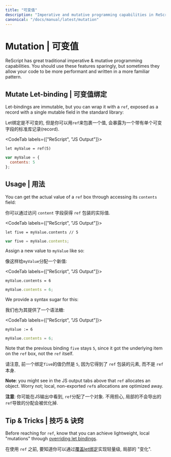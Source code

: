 ```yaml
---
title: "可变值"
description: "Imperative and mutative programming capabilities in ReScript"
canonical: "/docs/manual/latest/mutation"
---
```


# Mutation | 可变值

ReScript has great traditional imperative & mutative programming capabilities. You should use these features sparingly, but sometimes they allow your code to be more performant and written in a more familiar pattern.

## Mutate Let-binding | 可变值绑定

Let-bindings are immutable, but you can wrap it with a `ref`, exposed as a record with a single mutable field in the standard library:

Let绑定是不可变的, 但是你可以用`ref`来包裹一个值, 会暴露为一个带有单个可变字段的标准库记录(record).

<CodeTab labels={["ReScript", "JS Output"]}>

```res prelude
let myValue = ref(5)
```
```js
var myValue = {
  contents: 5
};
```

</CodeTab>

## Usage | 用法

You can get the actual value of a `ref` box through accessing its `contents` field:

你可以通过访问 `content` 字段获得 `ref` 包装的实际值. 


<CodeTab labels={["ReScript", "JS Output"]}>

```res example
let five = myValue.contents // 5
```
```js
var five = myValue.contents;
```

</CodeTab>

Assign a new value to `myValue` like so:

像这样给`myValue`分配一个新值:

<CodeTab labels={["ReScript", "JS Output"]}>

```res example
myValue.contents = 6
```
```js
myValue.contents = 6;
```

</CodeTab>

We provide a syntax sugar for this:

我们也为其提供了一个语法糖: 

<CodeTab labels={["ReScript", "JS Output"]}>

```res example
myValue := 6
```
```js
myValue.contents = 6;
```

</CodeTab>

Note that the previous binding `five` stays `5`, since it got the underlying item on the `ref` box, not the `ref` itself.

请注意, 前一个绑定`five`的值仍然是 `5`, 因为它得到了 `ref` 包装的元素, 而不是 `ref`本身.

**Note**: you might see in the JS output tabs above that `ref` allocates an object. Worry not; local, non-exported `ref`s allocations are optimized away.

**注意**: 你可能在JS输出中看到, `ref`分配了一个对象. 不用担心, 局部的不会导出的`ref`导致的分配会被优化掉.

## Tip & Tricks | 技巧 & 诀窍

Before reaching for `ref`, know that you can achieve lightweight, local "mutations" through [overriding let bindings](let-binding.md#binding-shadowing).

在使用 `ref` 之前, 要知道你可以通过[覆盖let绑定](let-binding.md#binding-shadowing)实现轻量级, 局部的 "变化".
